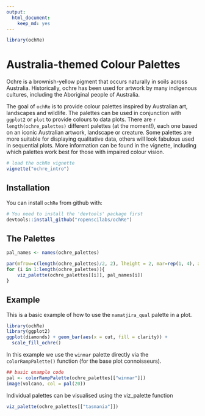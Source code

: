 ```yaml
---
output: 
  html_document: 
    keep_md: yes
---
```


```r
library(ochRe)
```

# Australia-themed Colour Palettes

Ochre is a brownish-yellow pigment that occurs naturally in soils across Australia. Historically, ochre has been used for artwork by many indigenous cultures, including the Aboriginal people of Australia.

The goal of `ochRe` is to provide colour palettes inspired by Australian art, landscapes and wildlife. The palettes can be used in conjunction with `ggplot2` or `plot` to provide colours to data plots.
There are `r length(ochre_palettes)` different palettes (at the moment!), each one based on an iconic Australian artwork, landscape or creature.
Some palettes are more suitable for displaying qualitative data, others will look fabulous used in sequential plots.
More information can be found in the vignette, including which palettes work best for those with impaired colour vision.

```r
# load the ochRe vignette
vignette("ochre_intro")
```

## Installation

You can install `ochRe` from github with:

```r
# You need to install the 'devtools' package first
devtools::install_github("ropenscilabs/ochRe")
```

## The Palettes

```r
pal_names <- names(ochre_palettes)

par(mfrow=c(length(ochre_palettes)/2, 2), lheight = 2, mar=rep(1, 4), adj = 0)
for (i in 1:length(ochre_palettes)){
    viz_palette(ochre_palettes[[i]], pal_names[i])
}
```


## Example

This is a basic example of how to use the `namatjira_qual` palette in a plot.

```r
library(ochRe)
library(ggplot2)
ggplot(diamonds) + geom_bar(aes(x = cut, fill = clarity)) +
  scale_fill_ochre()
```

In this example we use the `winmar` palette directly via the `colorRampPalette()` function (for the base plot connoisseurs). 

```r
## basic example code
pal <- colorRampPalette(ochre_palettes[["winmar"]])
image(volcano, col = pal(20))
```

Individual palettes can be visualised using the viz_palette function
```r
viz_palette(ochre_palettes[["tasmania"]])
```

